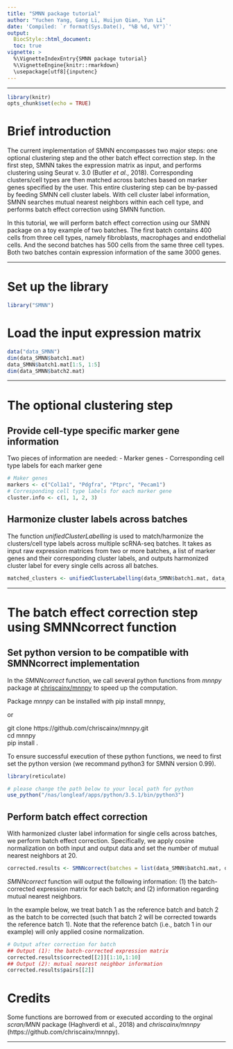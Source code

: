 ```yaml
---
title: "SMNN package tutorial"
author: "Yuchen Yang, Gang Li, Huijun Qian, Yun Li"
date: 'Compiled: `r format(Sys.Date(), "%B %d, %Y")`'
output: 
  BiocStyle::html_document:
  toc: true
vignette: >
  %\VignetteIndexEntry{SMNN package tutorial}
  %\VignetteEngine{knitr::rmarkdown}
  \usepackage[utf8]{inputenc}
---
```

***
  
```r
library(knitr)
opts_chunk$set(echo = TRUE)
```

# Brief introduction

The current implementation of SMNN encompasses two major steps: one optional clustering step and the other batch effect correction step. In the first step, SMNN takes the expression matrix as input, and performs clustering using Seurat v. 3.0 (Butler *et al.*, 2018). Corresponding clusters/cell types are then matched across batches based on marker genes specified by the user. This entire clustering step can be by-passed by feeding SMNN cell cluster labels. With cell cluster label information, SMNN searches mutual nearest neighbors within each cell type, and performs batch effect correction using SMNN function.  

In this tutorial, we will perform batch effect correction using our SMNN package on a toy example of two batches. The first batch contains 400 cells from three cell types, namely fibroblasts, macrophages and endothelial cells. And the second batches has 500 cells from the same three cell types. Both two batches contain expression information of the same 3000 genes.

***

# Set up the library
```r
library("SMNN")
```

# Load the input expression matrix
```r
data("data_SMNN")
dim(data_SMNN$batch1.mat)
data_SMNN$batch1.mat[1:5, 1:5]
dim(data_SMNN$batch2.mat)
```

***
  
# The optional clustering step
## Provide cell-type specific marker gene information

Two pieces of information are needed:
- Marker genes
- Corresponding cell type labels for each marker gene

```r
# Maker genes
markers <- c("Col1a1", "Pdgfra", "Ptprc", "Pecam1")
# Corresponding cell type labels for each marker gene
cluster.info <- c(1, 1, 2, 3)
```

## Harmonize cluster labels across batches

The function *unifiedClusterLabelling* is used to match/harmonize the clusters/cell type labels across multiple scRNA-seq batches. It takes as input raw expression matrices from two or more batches, a list of marker genes and their corresponding cluster labels, and outputs harmonized cluster label for every single cells across all batches.

```r
matched_clusters <- unifiedClusterLabelling(data_SMNN$batch1.mat, data_SMNN$batch2.mat, features.use = markers, cluster.labels = cluster.info, min.perc = 0.3)
```

***
  
# The batch effect correction step using SMNNcorrect function
## Set python version to be compatible with SMNNcorrect implementation
In the *SMNNcorrect* function, we call several python functions from *mnnpy* package at [chriscainx/mnnpy](https://github.com/chriscainx/mnnpy) to speed up the computation.

Package *mnnpy* can be installed with pip install mnnpy, 

or

git clone https://github.com/chriscainx/mnnpy.git  
cd mnnpy  
pip install . 

To ensure successful execution of these python functions, we need to first set the python version (we recommand python3 for SMNN version 0.99).

```r
library(reticulate)

# please change the path below to your local path for python
use_python("/nas/longleaf/apps/python/3.5.1/bin/python3")
```

## Perform batch effect correction
With harmonized cluster label information for single cells across batches, we perform batch effect correction. Specifically, we apply cosine normalization on both input and output data and set the number of mutual nearest neighbors at 20.

```r
corrected.results <- SMNNcorrect(batches = list(data_SMNN$batch1.mat, data_SMNN$batch2.mat), batch.cluster.labels = matched_clusters, matched.labels=c(1,2,3), k=20, sigma=1, cos.norm.in=TRUE, cos.norm.out=TRUE)
```

*SMNNcorrect* function will output the following information: (1) the batch-corrected expression matrix for each batch; and (2) information regarding mutual nearest neighbors.

In the example below, we treat batch 1 as the reference batch and batch 2 as the batch to be corrected (such that batch 2 will be corrected towards the reference batch 1). Note that the reference batch (i.e., batch 1 in our example) will only applied cosine normalization. 

```r
# Output after correction for batch 
## Output (1): the batch-corrected expression matrix
corrected.results$corrected[[2]][1:10,1:10]
## Output (2): mutual nearest neighbor information
corrected.results$pairs[[2]]
```

# Credits
Some functions are borrowed from or executed according to the orginal *scran/MNN* package (Haghverdi et al., 2018) and *chriscainx/mnnpy* (https://github.com/chriscainx/mnnpy).

***
